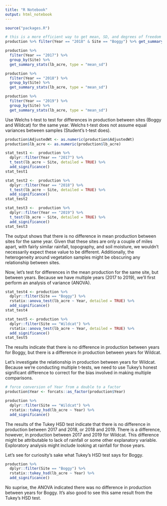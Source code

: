 ```yaml
---
title: "R Notebook"
output: html_notebook
---
```

```r
source("packages.R")
```

```r
# this is a more efficient way to get mean, SD, and degrees of freedom
production %>% filter(Year == "2018" & Site == "Boggy") %>% get_summary_stats(AdjustedWt, type = "mean_sd")
```

```r
production %>% 
  filter(Year == "2017") %>% 
  group_by(Site) %>% 
  get_summary_stats(lb_acre, type = "mean_sd")

production %>% 
  filter(Year == "2018") %>% 
  group_by(Site) %>% 
  get_summary_stats(lb_acre, type = "mean_sd")

production %>% 
  filter(Year == "2019") %>% 
  group_by(Site) %>% 
  get_summary_stats(lb_acre, type = "mean_sd")
```
Use Welchs t-test to test for differences in production between sites (Boggy and Wildcat) for the same year. Welchs t-test does not assume equal variances between samples (Student's t-test does). 
```r
production$AdjustedWt <- as.numeric(production$AdjustedWt)
production$lb_acre <- as.numeric(production$lb_acre)

stat_test1 <-  production %>% 
  dplyr::filter(Year == "2017") %>% 
  t_test(lb_acre ~ Site, detailed = TRUE) %>%  
  add_significance()
stat_test1

stat_test2 <-  production %>% 
  dplyr::filter(Year == "2018") %>% 
  t_test(lb_acre ~ Site, detailed = TRUE) %>%  
  add_significance()
stat_test2

stat_test3 <-  production %>% 
  dplyr::filter(Year == "2019") %>% 
  t_test(lb_acre ~ Site, detailed = TRUE) %>%  
  add_significance()
stat_test3
```
The output shows that there is no difference in mean production between sites for the same year. Given that these sites are only a couple of miles apart, with fairly similar rainfall, topography, and soil moisture, we wouldn't necessarily expect these value to be different. Additionally, the heterogeneity around vegetation samples might be obscuring any relationship between sites.

Now, let's test for differences in the mean production for the same site, but between years. Because we have multiple years (2017 to 2019), we'll first perform an analysis of variance (ANOVA).
```r
stat_test4 <- production %>% 
  dplyr::filter(Site == "Boggy") %>% 
  rstatix::anova_test(lb_acre ~ Year, detailed = TRUE) %>% 
  add_significance()
stat_test4

stat_test5 <- production %>% 
  dplyr::filter(Site == "Wildcat") %>% 
  rstatix::anova_test(lb_acre ~ Year, detailed = TRUE) %>% 
  add_significance()
stat_test5
```
The results indicate that there is no difference in production between years for Boggy, but there is a difference in production between years for Wildcat.

Let's investigate the relationship in production between years for Wildcat. Because we're conducting multiple t-tests, we need to use Tukey's honest significant difference to correct for the bias involved in making multiple comparisons.
```r
# force conversion of Year from a double to a factor
production$Year <- forcats::as_factor(production$Year)

production %>% 
  dplyr::filter(Site == "Wildcat") %>%
  rstatix::tukey_hsd(lb_acre ~ Year) %>%
  add_significance()
```
The results of the Tukey HSD test indicate that there is no difference in production between 2017 and 2018, or 2018 and 2019. There is a difference, however, in production between 2017 and 2019 for Wildcat. This difference might be attributable to lack of rainfall or some other explanatory variable. Exploratory analysis might include looking at rainfall for those years.

Let's see for curiosity's sake what Tukey's HSD test says for Boggy.
```r
production %>% 
  dplyr::filter(Site == "Boggy") %>%
  rstatix::tukey_hsd(lb_acre ~ Year) %>%
  add_significance()
```
No suprise, the ANOVA indicated there was no difference in production between years for Boggy. It's also good to see this same result from the Tukey's HSD test.

